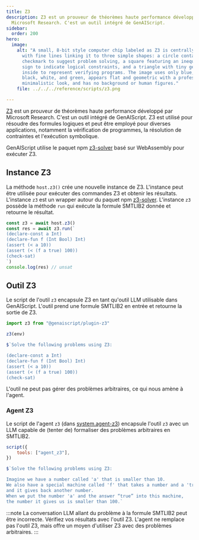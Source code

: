 ```yaml
---
title: Z3
description: Z3 est un prouveur de théorèmes haute performance développé par
  Microsoft Research. C'est un outil intégré de GenAIScript.
sidebar:
  order: 200
hero:
  image:
    alt: "A small, 8-bit style computer chip labeled as Z3 is centrally positioned,
      with fine lines linking it to three simple shapes: a circle containing a
      checkmark to suggest problem solving, a square featuring an inequality
      sign to indicate logical constraints, and a triangle with tiny gears
      inside to represent verifying programs. The image uses only blue, gray,
      black, white, and green, appears flat and geometric with a professional,
      minimalistic look, and has no background or human figures."
    file: ../../../reference/scripts/z3.png

---
```


[Z3](https://microsoft.github.io/z3guide/) est un prouveur de théorèmes haute performance développé par Microsoft Research. C'est un outil intégré de GenAIScript. Z3 est utilisé pour résoudre des formules logiques et peut être employé pour diverses applications, notamment la vérification de programmes, la résolution de contraintes et l'exécution symbolique.

GenAIScript utilise le paquet npm [z3-solver](https://www.npmjs.com/package/z3-solver) basé sur WebAssembly pour exécuter Z3.

## Instance Z3

La méthode `host.z3()` crée une nouvelle instance de Z3. L'instance peut être utilisée pour exécuter des commandes Z3 et obtenir les résultats. L'instance `z3` est un wrapper autour du paquet npm [z3-solver](https://www.npmjs.com/package/z3-solver). L'instance `z3` possède la méthode `run` qui exécute la formule SMTLIB2 donnée et retourne le résultat.

```js
const z3 = await host.z3()
const res = await z3.run(`
(declare-const a Int)
(declare-fun f (Int Bool) Int)
(assert (< a 10))
(assert (< (f a true) 100))
(check-sat)
`)
console.log(res) // unsat
```

## Outil Z3

Le script de l'outil `z3` encapsule Z3 en tant qu'outil LLM utilisable dans GenAIScript. L'outil prend une formule SMTLIB2 en entrée et retourne la sortie de Z3.

```js
import z3 from "@genaiscript/plugin-z3"

z3(env)

$`Solve the following problems using Z3:

(declare-const a Int)
(declare-fun f (Int Bool) Int)
(assert (< a 10))
(assert (< (f a true) 100))
(check-sat)
```

L'outil ne peut pas gérer des problèmes arbitraires, ce qui nous amène à l'agent.

### Agent Z3

Le script de l'agent `z3` (dans [system.agent-z3](../../../reference/reference/scripts/system#systemagent_z3/)) encapsule l'outil `z3` avec un LLM capable de (tenter de) formaliser des problèmes arbitraires en SMTLIB2.

```js
script({
    tools: ["agent_z3"],
})

$`Solve the following problems using Z3:

Imagine we have a number called 'a' that is smaller than 10. 
We also have a special machine called 'f' that takes a number and a 'true'/'false' answer, 
and it gives back another number. 
When we put the number 'a' and the answer “true” into this machine, 
the number it gives us is smaller than 100.`
```

:::note
La conversation LLM allant du problème à la formule SMTLIB2 peut être incorrecte. Vérifiez vos résultats avec l'outil Z3. L'agent ne remplace pas l'outil Z3, mais offre un moyen d'utiliser Z3 avec des problèmes arbitraires.
:::

